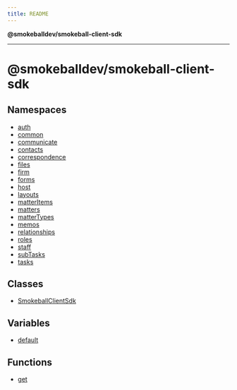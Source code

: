 ```yaml
---
title: README
---
```

**@smokeballdev/smokeball-client-sdk**

***

# @smokeballdev/smokeball-client-sdk

## Namespaces

- [auth](@smokeballdev/namespaces/auth/README.md)
- [common](@smokeballdev/namespaces/common/README.md)
- [communicate](@smokeballdev/namespaces/communicate/README.md)
- [contacts](@smokeballdev/namespaces/contacts/README.md)
- [correspondence](@smokeballdev/namespaces/correspondence/README.md)
- [files](@smokeballdev/namespaces/files/README.md)
- [firm](@smokeballdev/namespaces/firm/README.md)
- [forms](@smokeballdev/namespaces/forms/README.md)
- [host](@smokeballdev/namespaces/host/README.md)
- [layouts](@smokeballdev/namespaces/layouts/README.md)
- [matterItems](@smokeballdev/namespaces/matterItems/README.md)
- [matters](@smokeballdev/namespaces/matters/README.md)
- [matterTypes](@smokeballdev/namespaces/matterTypes/README.md)
- [memos](@smokeballdev/namespaces/memos/README.md)
- [relationships](@smokeballdev/namespaces/relationships/README.md)
- [roles](@smokeballdev/namespaces/roles/README.md)
- [staff](@smokeballdev/namespaces/staff/README.md)
- [subTasks](@smokeballdev/namespaces/subTasks/README.md)
- [tasks](@smokeballdev/namespaces/tasks/README.md)

## Classes

- [SmokeballClientSdk](classes/SmokeballClientSdk.md)

## Variables

- [default](variables/default.md)

## Functions

- [get](functions/get.md)
